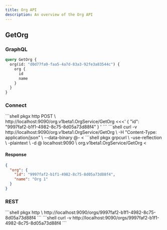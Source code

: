 ```yaml
---
title: Org API
description: An overview of the Org API
---
```



## GetOrg

### GraphQL

```graphql
query GetOrg {
  org(id: "d0d77fa9-faa5-4a7d-83a3-92fe3a83544c") {
    org {
      id
      name
    }
  }
}
```

### Connect

<Tabs>
  <TabItem label="HTTPie">
  ```shell
  pkgx http POST \
    http://localhost:9090/org.v1beta1.OrgService/GetOrg <<<'
    {
      "id": "9997faf2-b1f1-4982-8c75-8d05a73d88f4"
    }
    '
  ```
  </TabItem>
  <TabItem label="curl">
  ```shell
  curl -v http://localhost:9090/org.v1beta1.OrgService/GetOrg \
    -H "Content-Type: application/json" \
    --data-binary @- <<EOF
    {
      "id": "9997faf2-b1f1-4982-8c75-8d05a73d88f4"
    }
  EOF
  ```
  </TabItem>
  <TabItem label="grpcurl">
  ```shell
  pkgx grpcurl \
    -use-reflection \
    -plaintext \
    -d @ localhost:9090 \
    org.v1beta1.OrgService/GetOrg <<EOM
  {
    "id": "9997faf2-b1f1-4982-8c75-8d05a73d88f4"
  }
  EOM
  ```
  </TabItem>
</Tabs>

#### Response

```json
{
  "org": {
    "id": "9997faf2-b1f1-4982-8c75-8d05a73d88f4",
    "name": "Org 1"
  }
}
```

### REST

<Tabs>
  <TabItem label="HTTPie">
  ```shell
  pkgx http \
    http://localhost:9090/orgs/9997faf2-b1f1-4982-8c75-8d05a73d88f4
  ```
  </TabItem>
  <TabItem label="curl">
  ```shell
  curl -v http://localhost:9090/orgs/9997faf2-b1f1-4982-8c75-8d05a73d88f4
  ```
  </TabItem>
</Tabs>
